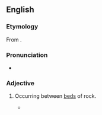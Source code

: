 ==English==

===Etymology===
From {{prefix|en|inter|bedded}}.

===Pronunciation===
* {{a|GenAm}} {{IPA|en|/ɪntɚˈbɛdəd/}}

===Adjective===
{{en-adj|-}}

# {{lb|en|geology}} Occurring between [[bed]]s of rock.
#* {{quote-book|en|title=Fossil Corals and Sponges: Proceedings of the 9th International Symposium on Fossil Cnidaria and Porifera, Graz 2003|author=Bernhard Hubmann|year=2007|passage=They are regarded as distal turbidites and are '''interbedded''' with bioclastic limestones and massive breccioid limestones containing blocks of coral colonies and intraclasts that are regarded as proximal turbidites.}}